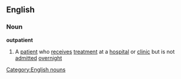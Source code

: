 ==English==
===Noun===
'''outpatient'''
#A [[patient]] who [[receive]]s [[treatment]] at a [[hospital]] or [[clinic]] but is not [[admitted]] [[overnight]]
[[Category:English nouns]]